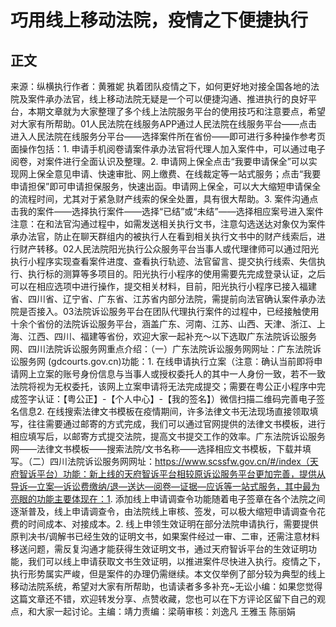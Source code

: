 # 巧用线上移动法院，疫情之下便捷执行
## 正文
来源：纵横执行作者：黄雅妮 执着团队疫情之下，如何更好地对接全国各地的法院及案件承办法官，线上移动法院无疑是一个可以便捷沟通、推进执行的良好平台，本期文章就为大家整理了多个线上法院服务平台的使用技巧和注意要点，希望对大家有所帮助。01人民法院在线服务APP通过人民法院在线服务平台——点击进入人民法院在线服务分平台——选择案件所在省份——即可进行多种操作参考页面操作包括：1. 申请手机阅卷请案件承办法官将代理人加入案件中，可以通过电子阅卷，对案件进行全面认识及整理。2. 申请网上保全点击“我要申请保全”可以实现网上保全意见申请、快速审批、网上缴费、在线裁定等一站式服务；点击“我要申请担保”即可申请担保服务，快速出函。申请网上保全，可以大大缩短申请保全的流程时间，尤其对于紧急财产线索的保全处置，具有很大帮助。3. 案件沟通点击我的案件——选择执行案件——选择“已结”或“未结”——选择相应案号进入案件注意：在和法官沟通过程中，如需发送相关执行文书，注意勾选送达对象仅为案件承办法官，防止在聊天群组内的被执行人在看到相关执行文书中的财产线索后，进行财产转移。02人民法院阳光执行公众服务平台当事人或代理律师可以通过阳光执行小程序实现查看案件进度、查看执行轨迹、法官留言、提交执行线索、失信执行、执行标的测算等多项目的。阳光执行小程序的使用需要先完成登录认证，之后可以在相应选项中进行操作，提交相关材料，目前，阳光执行小程序已接入福建省、四川省、辽宁省、广东省、江苏省内部分法院，需提前向法官确认案件承办法院是否接入。03法院诉讼服务平台在团队代理执行案件的过程中，已经接触使用十余个省份的法院诉讼服务平台，涵盖广东、河南、江苏、山西、天津、浙江、上海、江西、四川、福建等省份，欢迎大家一起补充～以下选取广东法院诉讼服务网、四川法院诉讼服务网重点介绍：（一）广东法院诉讼服务网网址：广东法院诉讼服务网 (gdcourts.gov.cn)功能：1. 在线申请执行立案（注意：确认当前即将申请网上立案的账号身份信息与当事人或授权委托人的其中一人身份一致，若不一致法院将视为无权委托，该网上立案申请将无法完成提交；需要在粤公正小程序中完成签字认证：【粤公正】-【个人中心】-【我的签名】）微信扫描二维码完善电子签名信息2. 在线搜索法律文书模板在疫情期间，许多法律文书无法现场直接领取填写，往往需要通过邮寄的方式完成，我们可以通过官网提供的法律文书模板，进行相应填写后，以邮寄方式提交法院，提高文书提交工作的效率。广东法院诉讼服务网——法律文书模板——搜索法院/文书名称——选择相应文书模板，下载并填写。（二）四川法院诉讼服务网网址：https://www.scssfw.gov.cn/#/index（天府智诉平台）功能：新上线的天府智诉平台相较原诉讼服务平台更加完善，提供从导诉—立案—诉讼费缴纳/退—送达—阅卷—证据—应诉等一站式服务，其中最为亮眼的功能主要体现在：1. 添加线上申请调查令功能随着电子签章在各个法院之间逐渐普及，线上申请调查令，由法院线上审核、签发，可以极大缩短申请调查令花费的时间成本、对接成本。2. 线上申领生效证明在部分法院申请执行，需要提供原判决书/调解书已经生效的证明文书，如果案件经过一审、二审，还需注意材料移送问题，需反复沟通才能获得生效证明文书，通过天府智诉平台的生效证明功能，我们可以线上申请获取文书生效证明，以推进案件尽快进入执行。疫情之下，执行形势属实严峻，但是案件的办理仍需继续。本文仅举例了部分较为典型的线上移动法院系统，希望对大家有所帮助，也请读者多多补充~无讼小编：如果您觉得这篇文章还不错，欢迎转发分享、点赞收藏，您也可以在下方评论区留下自己的观点，和大家一起讨论。主编：靖力责编：梁萌审核：刘逸凡 王雅玉 陈丽娟